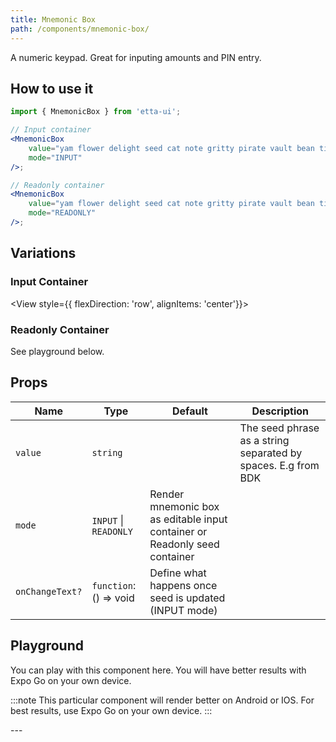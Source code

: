 ```yaml
---
title: Mnemonic Box
path: /components/mnemonic-box/
---
```



A numeric keypad. Great for inputing amounts and PIN entry.

## How to use it

```jsx
import { MnemonicBox } from 'etta-ui';

// Input container
<MnemonicBox 
    value="yam flower delight seed cat note gritty pirate vault bean time loud"
    mode="INPUT"
/>;

// Readonly container
<MnemonicBox 
    value="yam flower delight seed cat note gritty pirate vault bean time loud"
    mode="READONLY"
/>;
```

## Variations

### Input Container

<View style={{ flexDirection: 'row', alignItems: 'center'}}>
    <MnemonicBox 
        value="yam flower delight seed cat note gritty pirate vault bean time loud"
        mode="INPUT"
    />
</View>

### Readonly Container

See playground below.

## Props

<div className='table-responsive'>

| Name           | Type                                   | Default   | Description                                                        |
| -------------- | -------------------------------------- | --------- | ------------------------------------------------------------------ |
| `value`     | `string`        |           | The seed phrase as a string separated by spaces. E.g from BDK           |
| `mode` | `INPUT` \| `READONLY`            | Render mnemonic box as editable input container or Readonly seed container |
| `onChangeText?`     | `function`: () => void          | Define what happens once seed is updated (INPUT mode) |

</div>

## Playground

You can play with this component here. You will have better results with Expo Go on your own device.

:::note
This particular component will render better on Android or IOS. For best results, use Expo Go on your own device. 
:::

<div
  data-snack-id="@rukundo/mnemonic-box-example"
  data-snack-platform="ios"
  data-snack-preview="true"
  data-snack-theme="light"
  data-snack-loading="lazy"
  className="snack-player">
</div>
---
